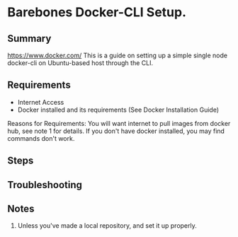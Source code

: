 # Barebones Docker-CLI Setup.

## Summary

https://www.docker.com/
This is a guide on setting up a simple single node docker-cli on Ubuntu-based host through the CLI.

## Requirements

- Internet Access
- Docker installed and its requirements (See Docker Installation Guide)

Reasons for Requirements:
You will want internet to pull images from docker hub, see note 1 for details.
If you don't have docker installed, you may find commands don't work.

## Steps




## Troubleshooting

## Notes

1. Unless you've made a local repository, and set it up properly. 